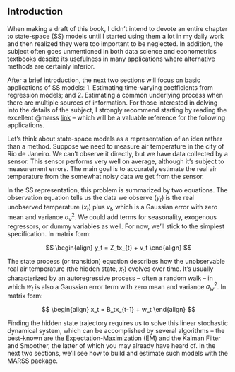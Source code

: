 ## Introduction

When making a draft of this book, I didn't intend to devote an entire chapter to state-space (SS) models until I started using them a lot in my daily work and then realized they were too important to be neglected. In addition, the subject often goes unmentioned in both data science and econometrics textbooks despite its usefulness in many applications where alternative methods are certainly inferior.

After a brief introduction, the next two sections will focus on basic applications of SS models: 1. Estimating time-varying coefficients from regression models; and 2. Estimating a common underlying process when there are multiple sources of information. For those interested in delving into the details of the subject, I strongly recommend starting by reading the excellent @marss [link](http://www2.uaem.mx/r-mirror/web/packages/MARSS/vignettes/UserGuide.pdf) -- which will be a valuable reference for the following applications.

Let's think about state-space models as a representation of an idea rather than a method. Suppose we need to measure air temperature in the city of Rio de Janeiro. We can't observe it directly, but we have data collected by a sensor. This sensor performs very well on average, although it's subject to measurement errors. The main goal is to accurately estimate the real air temperature from the somewhat noisy data we get from the sensor.

In the SS representation, this problem is summarized by two equations. The observation equation tells us the data we observe ($y_t$) is the real unobserved temperature ($x_t$) plus $v_t$, which is a Gaussian error with zero mean and variance $\sigma^2_v$. We could add terms for seasonality, exogenous regressors, or dummy variables as well. For now, we'll stick to the simplest specification. In matrix form:

$$
\begin{align}
y_t = Z_tx_{t} + v_t 
\end{align}
$$

The state process (or transition) equation describes how the unobservable real air temperature (the hidden state, $x_t$) evolves over time. It's usually characterized by an autoregressive process -- often a random walk -- in which $w_t$ is also a Gaussian error term with zero mean and variance $\sigma^2_w$. In matrix form:

$$
\begin{align}
x_t = B_tx_{t-1} + w_t 
\end{align}
$$

Finding the hidden state trajectory requires us to solve this linear stochastic dynamical system, which can be accomplished by several algorithms -- the best-known are the Expectation-Maximization (EM) and the Kalman Filter and Smoother, the latter of which you may already have heard of. In the next two sections, we'll see how to build and estimate such models with the MARSS package.
